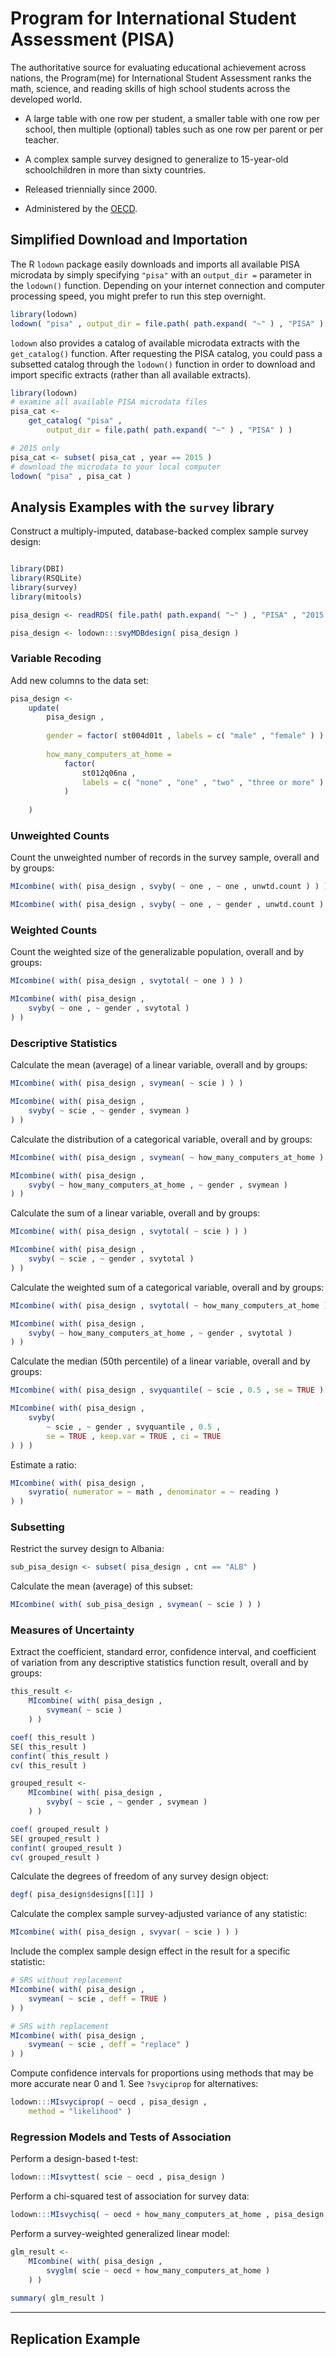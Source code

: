 # Program for International Student Assessment (PISA) {-}

The authoritative source for evaluating educational achievement across nations, the Program(me) for International Student Assessment ranks the math, science, and reading skills of high school students across the developed world.

* A large table with one row per student, a smaller table with one row per school, then multiple (optional) tables such as one row per parent or per teacher.

* A complex sample survey designed to generalize to 15-year-old schoolchildren in more than sixty countries.

* Released triennially since 2000.

* Administered by the [OECD](www.oecd.org/).

## Simplified Download and Importation {-}

The R `lodown` package easily downloads and imports all available PISA microdata by simply specifying `"pisa"` with an `output_dir =` parameter in the `lodown()` function. Depending on your internet connection and computer processing speed, you might prefer to run this step overnight.

```r
library(lodown)
lodown( "pisa" , output_dir = file.path( path.expand( "~" ) , "PISA" ) )
```

`lodown` also provides a catalog of available microdata extracts with the `get_catalog()` function. After requesting the PISA catalog, you could pass a subsetted catalog through the `lodown()` function in order to download and import specific extracts (rather than all available extracts).

```r
library(lodown)
# examine all available PISA microdata files
pisa_cat <-
	get_catalog( "pisa" ,
		output_dir = file.path( path.expand( "~" ) , "PISA" ) )

# 2015 only
pisa_cat <- subset( pisa_cat , year == 2015 )
# download the microdata to your local computer
lodown( "pisa" , pisa_cat )
```

## Analysis Examples with the `survey` library {-}

Construct a multiply-imputed, database-backed complex sample survey design:

```r

```

```r
library(DBI)
library(RSQLite)
library(survey)
library(mitools)

pisa_design <- readRDS( file.path( path.expand( "~" ) , "PISA" , "2015 cmb_stu_qqq design.rds" ) )

pisa_design <- lodown:::svyMDBdesign( pisa_design )
```

### Variable Recoding {-}

Add new columns to the data set:
```r
pisa_design <- 
	update( 
		pisa_design , 
		
		gender = factor( st004d01t , labels = c( "male" , "female" ) ) ,
		
		how_many_computers_at_home = 
			factor( 
				st012q06na , 
				labels = c( "none" , "one" , "two" , "three or more" ) 
			)
 
	)
```

### Unweighted Counts {-}

Count the unweighted number of records in the survey sample, overall and by groups:
```r
MIcombine( with( pisa_design , svyby( ~ one , ~ one , unwtd.count ) ) )

MIcombine( with( pisa_design , svyby( ~ one , ~ gender , unwtd.count ) ) )
```

### Weighted Counts {-}
Count the weighted size of the generalizable population, overall and by groups:
```r
MIcombine( with( pisa_design , svytotal( ~ one ) ) )

MIcombine( with( pisa_design ,
	svyby( ~ one , ~ gender , svytotal )
) )
```

### Descriptive Statistics {-}

Calculate the mean (average) of a linear variable, overall and by groups:
```r
MIcombine( with( pisa_design , svymean( ~ scie ) ) )

MIcombine( with( pisa_design ,
	svyby( ~ scie , ~ gender , svymean )
) )
```

Calculate the distribution of a categorical variable, overall and by groups:
```r
MIcombine( with( pisa_design , svymean( ~ how_many_computers_at_home ) ) )

MIcombine( with( pisa_design ,
	svyby( ~ how_many_computers_at_home , ~ gender , svymean )
) )
```

Calculate the sum of a linear variable, overall and by groups:
```r
MIcombine( with( pisa_design , svytotal( ~ scie ) ) )

MIcombine( with( pisa_design ,
	svyby( ~ scie , ~ gender , svytotal )
) )
```

Calculate the weighted sum of a categorical variable, overall and by groups:
```r
MIcombine( with( pisa_design , svytotal( ~ how_many_computers_at_home ) ) )

MIcombine( with( pisa_design ,
	svyby( ~ how_many_computers_at_home , ~ gender , svytotal )
) )
```

Calculate the median (50th percentile) of a linear variable, overall and by groups:
```r
MIcombine( with( pisa_design , svyquantile( ~ scie , 0.5 , se = TRUE ) ) )

MIcombine( with( pisa_design ,
	svyby( 
		~ scie , ~ gender , svyquantile , 0.5 ,
		se = TRUE , keep.var = TRUE , ci = TRUE 
) ) )
```

Estimate a ratio:
```r
MIcombine( with( pisa_design ,
	svyratio( numerator = ~ math , denominator = ~ reading )
) )
```

### Subsetting {-}

Restrict the survey design to Albania:
```r
sub_pisa_design <- subset( pisa_design , cnt == "ALB" )
```
Calculate the mean (average) of this subset:
```r
MIcombine( with( sub_pisa_design , svymean( ~ scie ) ) )
```

### Measures of Uncertainty {-}

Extract the coefficient, standard error, confidence interval, and coefficient of variation from any descriptive statistics function result, overall and by groups:
```r
this_result <-
	MIcombine( with( pisa_design ,
		svymean( ~ scie )
	) )

coef( this_result )
SE( this_result )
confint( this_result )
cv( this_result )

grouped_result <-
	MIcombine( with( pisa_design ,
		svyby( ~ scie , ~ gender , svymean )
	) )

coef( grouped_result )
SE( grouped_result )
confint( grouped_result )
cv( grouped_result )
```

Calculate the degrees of freedom of any survey design object:
```r
degf( pisa_design$designs[[1]] )
```

Calculate the complex sample survey-adjusted variance of any statistic:
```r
MIcombine( with( pisa_design , svyvar( ~ scie ) ) )
```

Include the complex sample design effect in the result for a specific statistic:
```r
# SRS without replacement
MIcombine( with( pisa_design ,
	svymean( ~ scie , deff = TRUE )
) )

# SRS with replacement
MIcombine( with( pisa_design ,
	svymean( ~ scie , deff = "replace" )
) )
```

Compute confidence intervals for proportions using methods that may be more accurate near 0 and 1. See `?svyciprop` for alternatives:
```r
lodown:::MIsvyciprop( ~ oecd , pisa_design ,
	method = "likelihood" )
```

### Regression Models and Tests of Association {-}

Perform a design-based t-test:
```r
lodown:::MIsvyttest( scie ~ oecd , pisa_design )
```

Perform a chi-squared test of association for survey data:
```r
lodown:::MIsvychisq( ~ oecd + how_many_computers_at_home , pisa_design )
```

Perform a survey-weighted generalized linear model:
```r
glm_result <- 
	MIcombine( with( pisa_design ,
		svyglm( scie ~ oecd + how_many_computers_at_home )
	) )
	
summary( glm_result )
```

---

## Replication Example {-}

```r

```
